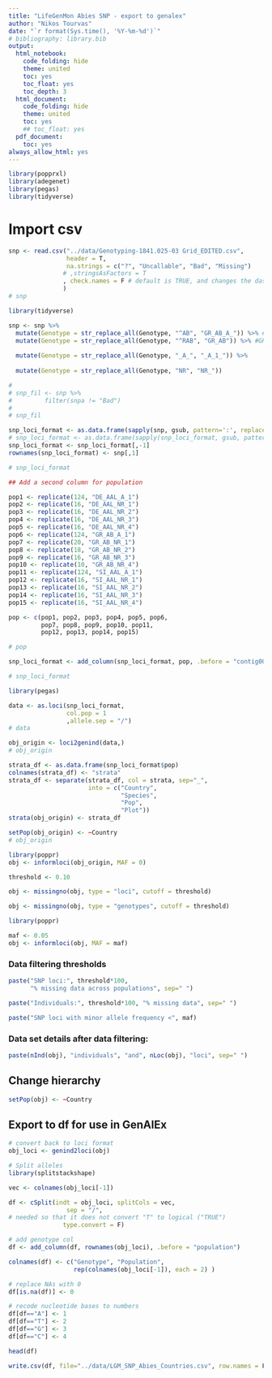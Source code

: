 ```yaml
---
title: "LifeGenMon Abies SNP - export to genalex"
author: "Nikos Tourvas"
date: "`r format(Sys.time(), '%Y-%m-%d')`"
# bibliography: library.bib
output:
  html_notebook:
    code_folding: hide
    theme: united
    toc: yes
    toc_float: yes
    toc_depth: 3
  html_document:
    code_folding: hide
    theme: united
    toc: yes
    ## toc_float: yes
  pdf_document:
    toc: yes
always_allow_html: yes
---
```


```r
library(popprxl)
library(adegenet)
library(pegas)
library(tidyverse)
```


# Import csv
```r
snp <- read.csv("../data/Genotyping-1841.025-03 Grid_EDITED.csv", 
                header = T,
                na.strings = c("?", "Uncallable", "Bad", "Missing")
               # ,stringsAsFactors = T
               , check.names = F # default is TRUE, and changes the dashes to dots - which created problems
               )
# snp
```

<!-- ## Transform sample names -->
<!-- #### This will allow hierarchical analysis when applicable -->
<!-- #### Country / Species / Pop / Plot -->
```r
library(tidyverse)

snp <- snp %>% 
  mutate(Genotype = str_replace_all(Genotype, "^AB", "GR_AB_A_")) %>% #GR_Adult
  mutate(Genotype = str_replace_all(Genotype, "^RAB", "GR_AB")) %>% #GR_Regen
  
  mutate(Genotype = str_replace_all(Genotype, "_A_", "_A_1_")) %>% 
  
  mutate(Genotype = str_replace_all(Genotype, "NR", "NR_"))
```

<!-- ## Remove samples that consistently do not amplify -->
```r
# 
# snp_fil <- snp %>% 
#         filter(snpa != "Bad")
# 
# snp_fil
```

<!-- ### Create a df following the guidelines of the loci format -->
```r
snp_loci_format <- as.data.frame(sapply(snp, gsub, pattern=':', replacement='/') )
# snp_loci_format <- as.data.frame(sapply(snp_loci_format, gsub, pattern=".", replacement="_"))
snp_loci_format <- snp_loci_format[,-1]
rownames(snp_loci_format) <- snp[,1]

# snp_loci_format
```

```r
## Add a second column for population

pop1 <- replicate(124, "DE_AAL_A_1")
pop2 <- replicate(16, "DE_AAL_NR_1")
pop3 <- replicate(16, "DE_AAL_NR_2")
pop4 <- replicate(16, "DE_AAL_NR_3")
pop5 <- replicate(16, "DE_AAL_NR_4")
pop6 <- replicate(124, "GR_AB_A_1")
pop7 <- replicate(20, "GR_AB_NR_1")
pop8 <- replicate(18, "GR_AB_NR_2")
pop9 <- replicate(16, "GR_AB_NR_3")
pop10 <- replicate(10, "GR_AB_NR_4")
pop11 <- replicate(124, "SI_AAL_A_1")
pop12 <- replicate(16, "SI_AAL_NR_1")
pop13 <- replicate(16, "SI_AAL_NR_2")
pop14 <- replicate(16, "SI_AAL_NR_3")
pop15 <- replicate(16, "SI_AAL_NR_4")

pop <- c(pop1, pop2, pop3, pop4, pop5, pop6,
         pop7, pop8, pop9, pop10, pop11,
         pop12, pop13, pop14, pop15)

# pop

snp_loci_format <- add_column(snp_loci_format, pop, .before = "contig00241-160")

# snp_loci_format
```

<!-- ## Create genind object -->
```r
library(pegas)

data <- as.loci(snp_loci_format, 
                col.pop = 1
                ,allele.sep = "/")
# data

obj_origin <- loci2genind(data,)
# obj_origin
```

<!-- ### stratify data set -->
```r
strata_df <- as.data.frame(snp_loci_format$pop)
colnames(strata_df) <- "strata"
strata_df <- separate(strata_df, col = strata, sep="_", 
                      into = c("Country", 
                               "Species", 
                               "Pop", 
                               "Plot"))
strata(obj_origin) <- strata_df

setPop(obj_origin) <- ~Country
# obj_origin
```

<!-- #
Data filtering -->

<!-- ### Remove uninformative (monomorphic) loci -->
```r
library(poppr)
obj <- informloci(obj_origin, MAF = 0)
```

<!-- ### Filter out missing data -->
```r
threshold <- 0.10

obj <- missingno(obj, type = "loci", cutoff = threshold)

obj <- missingno(obj, type = "genotypes", cutoff = threshold)
```

<!-- ### Remove uninformative loci -->
```r
library(poppr)

maf <- 0.05 
obj <- informloci(obj, MAF = maf)
```

### Data filtering thresholds
```r
paste("SNP loci:", threshold*100, 
      "% missing data across populations", sep=" ")
```

```r
paste("Individuals:", threshold*100, "% missing data", sep=" ")
```

```r
paste("SNP loci with minor allele frequency <", maf)
```

### Data set details after data filtering:
```r
paste(nInd(obj), "individuals", "and", nLoc(obj), "loci", sep=" ")
```

## Change hierarchy
```r
setPop(obj) <- ~Country
```


## Export to df for use in GenAlEx
```r
# convert back to loci format
obj_loci <- genind2loci(obj)

# Split alleles 
library(splitstackshape)

vec <- colnames(obj_loci[-1])

df <- cSplit(indt = obj_loci, splitCols = vec,
                sep = "/", 
# needed so that it does not convert "T" to logical ("TRUE")
               type.convert = F) 

# add genotype col
df <- add_column(df, rownames(obj_loci), .before = "population")

colnames(df) <- c("Genotype", "Population", 
                  rep(colnames(obj_loci[-1]), each = 2) )

# replace NAs with 0
df[is.na(df)] <- 0

# recode nucleotide bases to numbers
df[df=="A"] <- 1
df[df=="T"] <- 2
df[df=="G"] <- 3
df[df=="C"] <- 4

head(df)

write.csv(df, file="../data/LGM_SNP_Abies_Countries.csv", row.names = F)
```
